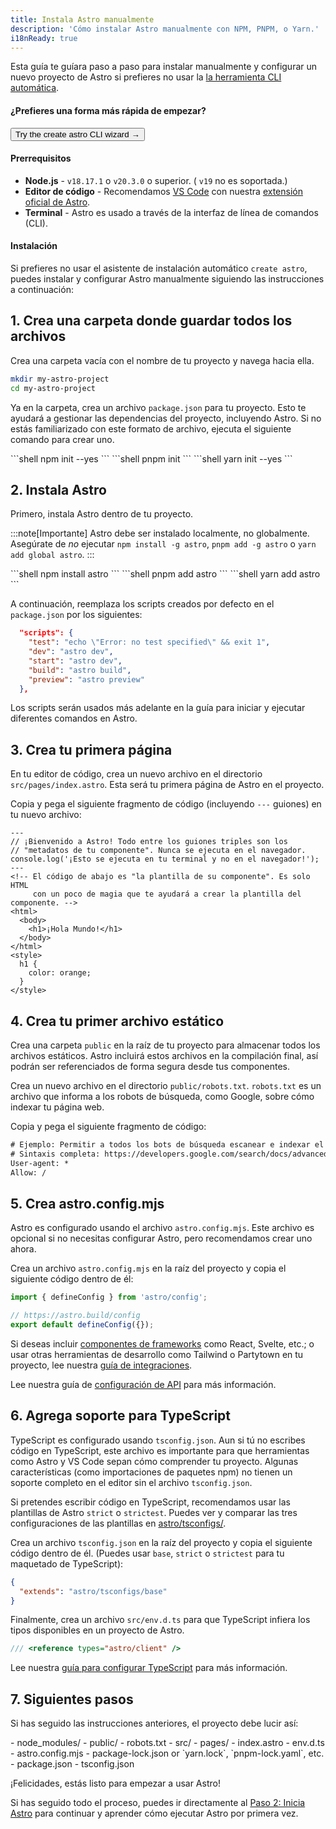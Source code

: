 ```yaml
---
title: Instala Astro manualmente
description: 'Cómo instalar Astro manualmente con NPM, PNPM, o Yarn.'
i18nReady: true
---
```


Esta guía te guíara paso a paso para instalar manualmente y configurar un nuevo proyecto de Astro si prefieres no usar la [la herramienta CLI automática](/es/install-and-setup/).

#### ¿Prefieres una forma más rápida de empezar?

<Button link="/es/install/auto/">Try the create astro CLI wizard →</Button>

#### Prerrequisitos

- **Node.js** - `v18.17.1` o `v20.3.0` o superior. ( `v19` no es soportada.)
- **Editor de código** - Recomendamos [VS Code](https://code.visualstudio.com/) con nuestra [extensión oficial de Astro](https://marketplace.visualstudio.com/items?itemName=astro-build.astro-vscode).
- **Terminal** - Astro es usado a través de la interfaz de línea de comandos (CLI).

#### Instalación

Si prefieres no usar el asistente de instalación automático `create astro`, puedes instalar y configurar Astro manualmente siguiendo las instrucciones a continuación:

## 1. Crea una carpeta donde guardar todos los archivos

Crea una carpeta vacía con el nombre de tu proyecto y navega hacia ella.

```bash
mkdir my-astro-project
cd my-astro-project
```

Ya en la carpeta, crea un archivo `package.json` para tu proyecto. Esto te ayudará a gestionar las dependencias del proyecto, incluyendo Astro. Si no estás familiarizado con este formato de archivo, ejecuta el siguiente comando para crear uno.

<PackageManagerTabs>
  <Fragment slot="npm">
  ```shell
  npm init --yes
  ```
  </Fragment>
  <Fragment slot="pnpm">
  ```shell
  pnpm init
  ```
  </Fragment>
  <Fragment slot="yarn">
  ```shell
  yarn init --yes
  ```
  </Fragment>
</PackageManagerTabs>

## 2. Instala Astro

Primero, instala Astro dentro de tu proyecto.

:::note[Importante]
Astro debe ser instalado localmente, no globalmente. Asegúrate de *no* ejecutar `npm install -g astro`, `pnpm add -g astro` o `yarn add global astro`.
:::

<PackageManagerTabs>
  <Fragment slot="npm">
  ```shell
  npm install astro
  ```
  </Fragment>
  <Fragment slot="pnpm">
  ```shell
  pnpm add astro
  ```
  </Fragment>
  <Fragment slot="yarn">
  ```shell
  yarn add astro
  ```
  </Fragment>
</PackageManagerTabs>

A continuación, reemplaza los scripts creados por defecto en el `package.json` por los siguientes:

```json title="package.json" del={2} ins={3-6}
  "scripts": {
    "test": "echo \"Error: no test specified\" && exit 1",
    "dev": "astro dev",
    "start": "astro dev",
    "build": "astro build",
    "preview": "astro preview"
  },
```

Los scripts serán usados más adelante en la guía para iniciar y ejecutar diferentes comandos en Astro.

## 3. Crea tu primera página

En tu editor de código, crea un nuevo archivo en el directorio `src/pages/index.astro`. Esta será tu primera página de Astro en el proyecto.

Copia y pega el siguiente fragmento de código (incluyendo `---` guiones) en tu nuevo archivo:

```astro title="src/pages/index.astro"
---
// ¡Bienvenido a Astro! Todo entre los guiones triples son los
// "metadatos de tu componente". Nunca se ejecuta en el navegador.
console.log('¡Esto se ejecuta en tu terminal y no en el navegador!');
---
<!-- El código de abajo es "la plantilla de su componente". Es solo HTML
     con un poco de magia que te ayudará a crear la plantilla del componente. -->
<html>
  <body>
    <h1>¡Hola Mundo!</h1>
  </body>
</html>
<style>
  h1 {
    color: orange;
  }
</style>
```

## 4. Crea tu primer archivo estático

Crea una carpeta `public` en la raíz de tu proyecto para almacenar todos los archivos estáticos. Astro incluirá estos archivos en la compilación final, así podrán ser referenciados de forma segura desde tus componentes.

Crea un nuevo archivo en el directorio `public/robots.txt`. `robots.txt` es un archivo que informa a los robots de búsqueda, como Google, sobre cómo indexar tu página web.

Copia y pega el siguiente fragmento de código:

```diff title="public/robots.txt"
# Ejemplo: Permitir a todos los bots de búsqueda escanear e indexar el sitio web.
# Sintaxis completa: https://developers.google.com/search/docs/advanced/robots/create-robots-txt
User-agent: *
Allow: /
```

## 5. Crea astro.config.mjs

Astro es configurado usando el archivo `astro.config.mjs`. Este archivo es opcional si no necesitas configurar Astro, pero recomendamos crear uno ahora.

Crea un archivo `astro.config.mjs` en la raíz del proyecto y copia el siguiente código dentro de él:

```js title="astro.config.mjs"
import { defineConfig } from 'astro/config';

// https://astro.build/config
export default defineConfig({});
```

Si deseas incluir [componentes de frameworks](/es/guides/framework-components/) como React, Svelte, etc.; o usar otras herramientas de desarrollo como Tailwind o Partytown en tu proyecto, lee nuestra [guía de integraciones](/es/guides/integrations-guide/).

<ReadMore>Lee nuestra guía de [configuración de API](/es/reference/configuration-reference/) para más información.</ReadMore>

## 6. Agrega soporte para TypeScript

TypeScript es configurado usando `tsconfig.json`. Aun si tú no escribes código en TypeScript, este archivo es importante para que herramientas como Astro y VS Code sepan cómo comprender tu proyecto. Algunas características (como importaciones de paquetes npm) no tienen un soporte completo en el editor sin el archivo `tsconfig.json`.

Si pretendes escribir código en TypeScript, recomendamos usar las plantillas de Astro `strict` o `strictest`. Puedes ver y comparar las tres configuraciones de las plantillas en [astro/tsconfigs/](https://github.com/withastro/astro/blob/main/packages/astro/tsconfigs/).

Crea un archivo `tsconfig.json` en la raíz del proyecto y copia el siguiente código dentro de él. (Puedes usar `base`, `strict` o `strictest` para tu maquetado de TypeScript):

```json title="tsconfig.json" "base"
{
  "extends": "astro/tsconfigs/base"
}
```

Finalmente, crea un archivo `src/env.d.ts` para que TypeScript infiera los tipos disponibles en un proyecto de Astro.

```ts title="src/env.d.ts"
/// <reference types="astro/client" />
```

<ReadMore>Lee nuestra [guía para configurar TypeScript](/es/guides/typescript/#configuración) para más información.</ReadMore>

## 7. Siguientes pasos

Si has seguido las instrucciones anteriores, el proyecto debe lucir así:

<FileTree>
- node_modules/
- public/
  - robots.txt
- src/
  - pages/
    - index.astro
  - env.d.ts
- astro.config.mjs
- package-lock.json or `yarn.lock`, `pnpm-lock.yaml`, etc.
- package.json
- tsconfig.json
</FileTree>

¡Felicidades, estás listo para empezar a usar Astro!

Si has seguido todo el proceso, puedes ir directamente al [Paso 2: Inicia Astro](/es/install/auto/#2-inicia-astro-) para continuar y aprender cómo ejecutar Astro por primera vez.
